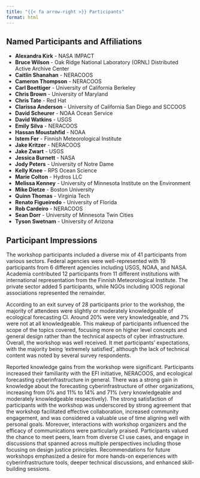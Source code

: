 ```yaml
---
title: "{{< fa arrow-right >}} Participants"
format: html
---
```


## Named Participants and Affiliations

- **Alexandra Kirk** - NASA IMPACT
- **Bruce Wilson** - Oak Ridge National Laboratory (ORNL) Distributed Active Archive Center
- **Caitlin Shanahan** - NERACOOS
- **Cameron Thompson** - NERACOOS
- **Carl Boettiger** - University of California Berkeley
- **Chris Brown** - University of Maryland
- **Chris Tate** - Red Hat
- **Clarissa Anderson** - University of California San Diego and SCCOOS
- **David Scheurer** - NOAA Ocean Service
- **David Watkins** - USGS
- **Emily Silva** - NERACOOS
- **Hassan Moustahfid** - NOAA
- **Istem Fer** - Finnish Meteorological Institute
- **Jake Kritzer** - NERACOOS
- **Jake Zwart** - USGS
- **Jessica Burnett** - NASA
- **Jody Peters** - University of Notre Dame
- **Kelly Knee** - RPS Ocean Science
- **Marie Colton** - Hydros LLC
- **Melissa Kenney** - University of Minnesota Institute on the Environment
- **Mike Dietze** - Boston University
- **Quinn Thomas** - Virginia Tech
- **Renato Figueiredo** - University of Florida
- **Rob Cardeiro** - NERACOOS
- **Sean Dorr** - University of Minnesota Twin Cities
- **Tyson Swetnam** - University of Arizona

## Participant Impressions

The workshop participants included a diverse mix of 41 participants from various sectors. Federal agencies were well-represented with 19 participants from 6 different agencies including USGS, NOAA, and NASA. Academia contributed 12 participants from 11 different institutions with international representation from the Finnish Meteorological Institute. The private sector added 5 participants, while NGOs including IOOS regional associations represented the remainder.

According to an exit survey of 28 participants prior to the workshop, the majority of attendees were slightly or moderately knowledgeable of ecological forecasting CI. Around 20% were very knowledgeable, and 7% were not at all knowledgeable. This makeup of participants influenced the scope of the topics covered, focusing more on higher level concepts and general design rather than the technical aspects of cyber infrastructure. Overall, the workshop was well received. It met participants' expectations, with the majority being 'extremely satisfied', although the lack of technical content was noted by several survey respondents.

Reported knowledge gains from the workshop were significant. Participants increased their familiarity with the EFI initiative, NERACOOS, and ecological forecasting cyberinfrastructure in general. There was a strong gain in knowledge about the forecasting cyberinfrastructure of other organizations, increasing from 0% and 11% to 14% and 71% (very knowledgeable and moderately knowledgeable respectively). The strong satisfaction of participants with the workshop was underscored by strong agreement that the workshop facilitated effective collaboration, increased community engagement, and was considered a valuable use of time aligning well with personal goals. Moreover, interactions with workshop organizers and the efficacy of communications were particularly praised. Participants valued the chance to meet peers, learn from diverse CI use cases, and engage in discussions that spanned across multiple perspectives including those focusing on design justice principles. Recommendations for future workshops emphasized a desire for more hands-on experiences with cyberinfrastructure tools, deeper technical discussions, and enhanced skill-building sessions.
